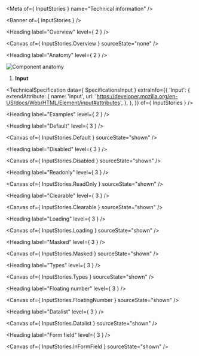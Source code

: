 
<Meta of={ InputStories } name="Technical information" />

<Banner of={ InputStories } />

<Heading label="Overview" level={ 2 } />

<Canvas of={ InputStories.Overview } sourceState="none" />

<Heading label="Anatomy" level={ 2 } />

![Component anatomy](components/input/anatomy-tech.png "Component anatomy")

1. **Input**

<TechnicalSpecification
  data={ SpecificationsInput }
  extraInfo={{
    'Input': {
      extendAttribute: {
        name: 'input',
        url: 'https://developer.mozilla.org/en-US/docs/Web/HTML/Element/input#attributes',
      },
    },
  }}
  of={ InputStories } />

<Heading label="Examples" level={ 2 } />

<Heading label="Default" level={ 3 } />

<Canvas of={ InputStories.Default } sourceState="shown" />

<Heading label="Disabled" level={ 3 } />

<Canvas of={ InputStories.Disabled } sourceState="shown" />

<Heading label="Readonly" level={ 3 } />

<Canvas of={ InputStories.ReadOnly } sourceState="shown" />

<Heading label="Clearable" level={ 3 } />

<Canvas of={ InputStories.Clearable } sourceState="shown" />

<Heading label="Loading" level={ 3 } />

<Canvas of={ InputStories.Loading } sourceState="shown" />

<Heading label="Masked" level={ 3 } />

<Canvas of={ InputStories.Masked } sourceState="shown" />

<Heading label="Types" level={ 3 } />

<Canvas of={ InputStories.Types } sourceState="shown" />

<Heading label="Floating number" level={ 3 } />

<Canvas of={ InputStories.FloatingNumber } sourceState="shown" />

<Heading label="Datalist" level={ 3 } />

<Canvas of={ InputStories.Datalist } sourceState="shown" />

<Heading label="Form field" level={ 3 } />

<Canvas of={ InputStories.InFormField } sourceState="shown" />
